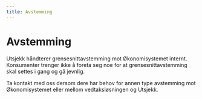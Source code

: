 ```yaml
---
title: Avstemming
---
```


# Avstemming

Utsjekk håndterer grensesnittavstemming mot Økonomisystemet internt. Konsumenter trenger ikke å foreta seg noe for at grensesnittavstemming skal
settes i gang og gå jevnlig.

Ta kontakt med oss dersom dere har behov for annen type avstemming mot Økonomisystemet eller mellom vedtaksløsningen og Utsjekk.